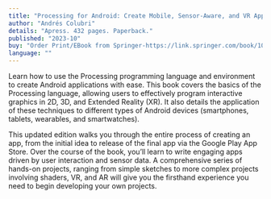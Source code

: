 ```yaml
---
title: "Processing for Android: Create Mobile, Sensor-Aware, and VR Applications Using Processing (2nd edition)"
author: "Andrés Colubri"
details: "Apress. 432 pages. Paperback."
published: "2023-10"
buy: "Order Print/EBook from Springer-https://link.springer.com/book/10.1007/978-1-4842-9585-4,Order Print from Amazon-https://www.amazon.com/Processing-Android-Create-Sensor-aware-Applications/dp/1484295846/"
language: ""
---
```


Learn how to use the Processing programming language and environment to create Android applications with ease. This book covers the basics of the Processing language, allowing users to effectively program interactive graphics in 2D, 3D, and Extended Reality (XR). It also details the application of these techniques to different types of Android devices (smartphones, tablets, wearables, and smartwatches).

This updated edition walks you through the entire process of creating an app, from the initial idea to release of the final app via the Google Play App Store. Over the course of the book, you’ll learn to write engaging apps driven by user interaction and sensor data. A comprehensive series of hands-on projects, ranging from simple sketches to more complex projects involving shaders, VR, and AR will give you the firsthand experience you need to begin developing your own projects.